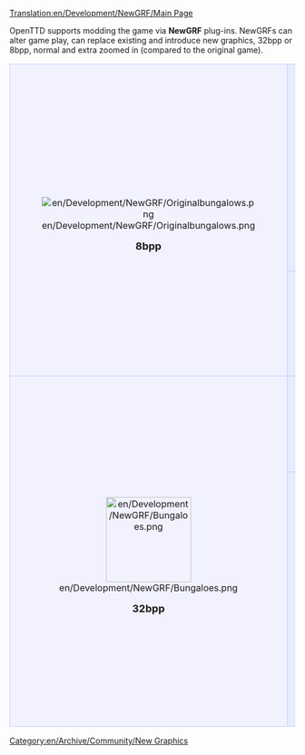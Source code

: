 [[Translation:en/Development/NewGRF/Main Page]]


OpenTTD supports modding the game via '''NewGRF''' plug-ins. NewGRFs can alter game play, can replace existing and introduce new graphics, 32bpp or 8bpp, normal and extra zoomed in (compared to the original game).

{| 
|-
|align="center" rowspan="2" style="background-color: #f1f2fe; border: 1px solid #c7c8fe; margin: 0; padding: 1em 1em 0em 1em;"|
[[File:en/Development/NewGRF/Originalbungalows.png]]
   
<font size="4">'''8bpp'''</font>


|style="background-color: #e7ebff; border: 1px solid #c7c8fe; margin: 0; padding: 1em 1em 0em 1em;"|
<font size="3">'''NewGRF development tips and tricks'''</font>
*[[en/Development/NewGRF/Development Tools]]
*[[en/Development/NewGRF/Debugging|Debugging NewGRFs]]
*[[en/Development/NewGRF/Alignment|Hints on sprite alignment]]
*[[en/Development/NewGRF/Incompatibility Hints|Changes to NewGRF which break their backward compatibility]]
*'''8bpp [[en/Archive/Community/OpenGFX Readme|Base Set OpenGFX]] project''' (GPL v2 - licensed base set for OpenTTD)
*[http://dev.openttdcoop.org/projects DevZone] - home for a number of NewGRF projects
*[http://newgrf-specs.tt-wiki.net/ Wiki with NewGRF specification (NFO)]
*[http://dev.openttdcoop.org/projects/nml Project page of NewGRF Meta Language (NML), an alternative to NFO aimed at making NewGRF coding easier]
|-
|style="background-color: #e7ebff; border: 1px solid #c7c8fe; margin: 0; padding: 1em 1em 0em 1em;"|
<font size="3">'''NewGRF usage guide and NewGRF List'''</font>

:[[en/Manual/NewGRF|Documentation of NewGRF]] use and installation. Manual to alter the gameplay and graphics files using NewGRF.
:And a [[en/Community/NewGRF/Main Page|list of some major NewGRFs]].
|-
|align="center" rowspan="2" style="background-color: #f1f2fe; border: 1px solid #c7c8fe; margin: 0; padding: 1em 1em 0em 1em;"|
[[File:en/Development/NewGRF/Bungaloes.png|150px]]

<font size="4">'''32bpp'''</font>
|style="background-color: #e7ebff; border: 1px solid #c7c8fe; margin: 0; padding: 1em 1em 0em 1em;"|
<big>'''Player info'''</big>

:[[en/Archive/Old 32bpp/FAQ 32 bit graphics]]
:[[en/Community/NewGRF/Playing with 32 bpp graphics]]

|-
|style="background-color: #e7ebff; border: 1px solid #c7c8fe; margin: 0; padding: 1em 1em 0em 1em;"|
<big>'''Developer/artist info'''</big>

'''[[en/Archive/Old 32bpp/32bit Graphics Development]]''' - project home
:'''[[en/Archive/Old 32bpp/Suggestions for 32bit Graphics Developers]]'''
:[[:Category:en/Archive/Old 32bpp/32bpp Graphics]]
:[http://www.tt-forums.net/viewforum.php?f=36 Forum]

'''32bpp NewGRFs''' (subproject)

:[[en/Developing 32bpp NewGRFs]]

'''Base set replacement''' (subproject)

:'''[[en/Archive/Old 32bpp/32bit base set conversion project]]''' - description, requirements etc.
:[http://jupix.info/openttd/gfxdev-tools/progress/ Progress tracker]
|}

[[Category:en/Archive/Community/New Graphics]]